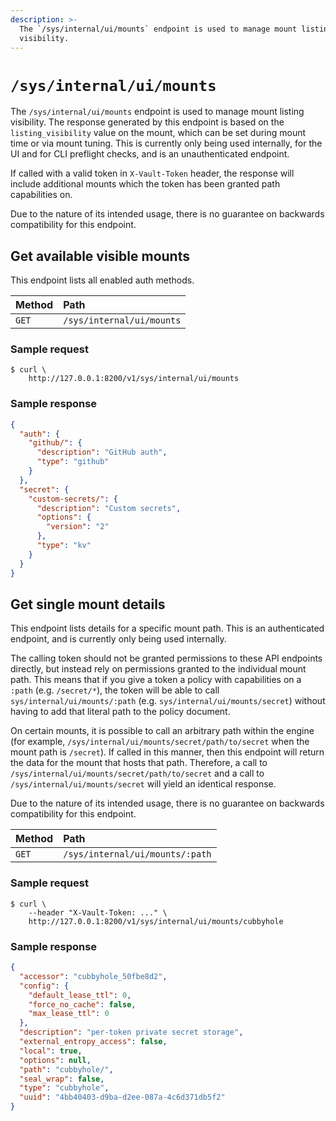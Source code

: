 ```yaml
---
description: >-
  The `/sys/internal/ui/mounts` endpoint is used to manage mount listing
  visibility.
---
```


# `/sys/internal/ui/mounts`

The `/sys/internal/ui/mounts` endpoint is used to manage mount listing
visibility. The response generated by this endpoint is based on the
`listing_visibility` value on the mount, which can be set during mount time or
via mount tuning. This is currently only being used internally, for the UI and
for CLI preflight checks, and is an unauthenticated endpoint.

If called with a valid token in `X-Vault-Token` header, the response will
include additional mounts which the token has been granted path capabilities on.

Due to the nature of its intended usage, there is no guarantee on backwards
compatibility for this endpoint.

## Get available visible mounts

This endpoint lists all enabled auth methods.

| Method | Path                      |
| :----- | :------------------------ |
| `GET`  | `/sys/internal/ui/mounts` |

### Sample request

```shell-session
$ curl \
    http://127.0.0.1:8200/v1/sys/internal/ui/mounts
```

### Sample response

```json
{
  "auth": {
    "github/": {
      "description": "GitHub auth",
      "type": "github"
    }
  },
  "secret": {
    "custom-secrets/": {
      "description": "Custom secrets",
      "options": {
        "version": "2"
      },
      "type": "kv"
    }
  }
}
```

## Get single mount details

This endpoint lists details for a specific mount path. This is an
authenticated endpoint, and is currently only being used internally.

The calling token should not be granted permissions to these API endpoints
directly, but instead rely on permissions granted to the individual mount path.
This means that if you give a token a policy with capabilities on a `:path`
(e.g. `/secret/*`), the token will be able to call
`sys/internal/ui/mounts/:path` (e.g. `sys/internal/ui/mounts/secret`) without
having to add that literal path to the policy document.

On certain mounts, it is possible to call an arbitrary path within the engine
(for example, `/sys/internal/ui/mounts/secret/path/to/secret` when the mount
path is `/secret`). If called in this manner, then this endpoint will return the
data for the mount that hosts that path. Therefore, a call to
`/sys/internal/ui/mounts/secret/path/to/secret` and a call to
`/sys/internal/ui/mounts/secret` will yield an identical response.

Due to the nature of its intended usage, there is no guarantee on backwards
compatibility for this endpoint.

| Method | Path                            |
| :----- | :------------------------------ |
| `GET`  | `/sys/internal/ui/mounts/:path` |

### Sample request

```shell-session
$ curl \
    --header "X-Vault-Token: ..." \
    http://127.0.0.1:8200/v1/sys/internal/ui/mounts/cubbyhole
```

### Sample response

```json
{
  "accessor": "cubbyhole_50fbe8d2",
  "config": {
    "default_lease_ttl": 0,
    "force_no_cache": false,
    "max_lease_ttl": 0
  },
  "description": "per-token private secret storage",
  "external_entropy_access": false,
  "local": true,
  "options": null,
  "path": "cubbyhole/",
  "seal_wrap": false,
  "type": "cubbyhole",
  "uuid": "4bb40403-d9ba-d2ee-087a-4c6d371db5f2"
}
```
